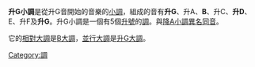 {{Infobox Scale
|  image_name=B_major_key_signature.png
|  scale_name=G#小調
|  relative=[[B大調|B大調]]
|  parallel=[[升G大調|G#大調]]
|  tonic=G♯
|  super-tonic=A♯
|  mediant=B
|  sub-dominant=C♯
|  dominant=D♯
|  Sub-mediant=E
|  Leading-tone=F♯
}}

'''升G小調'''是從升G音開始的音樂的[[小調|小調]]，組成的音有'''升G'''、升A、'''B'''、升C、'''升D'''、E、升F及'''升G'''。升G小調是一個有5個[[升號|升號]]的[[調|調]]。與[[降A小調|降A小調]][[異名同音|異名同音]]。



它的[[平行大小調|相對大調]]是[[B大調|B大調]]，[[同主音調|並行大調]]是[[升G大調|升G大調]]。

{{Circle of fifths}}

[[Category:調|Category:調]]
